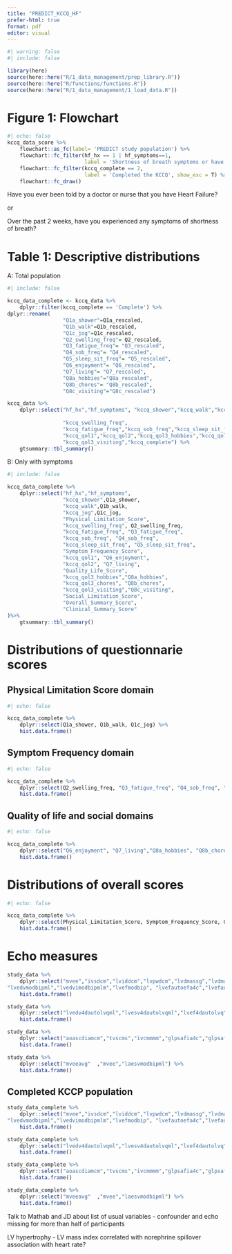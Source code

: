 ---
title: "PREDICT_KCCQ_HF"
prefer-html: true
format: pdf
editor: visual
---

```{r}
#| warning: false
#| include: false

library(here)
source(here::here("R/1_data_management/prep_library.R"))
source(here::here("R/functions/functions.R"))
source(here::here("R/1_data_management/1_load_data.R"))
```

# Figure 1: Flowchart

```{r}
#| echo: false
kccq_data_score %>%
    flowchart::as_fc(label= 'PREDICT study population') %>%
    flowchart::fc_filter(hf_hx == 1 | hf_symptoms==1,
                         label = 'Shortness of breath symptoms or have been told  heart failure', show_exc = T) %>%
    flowchart::fc_filter(kccq_complete == 2,
                         label = 'Completed the KCCQ', show_exc = T) %>%
    flowchart::fc_draw()
```

Have you ever been told by a doctor or nurse that you have Heart Failure?

or

Over the past 2 weeks, have you experienced any symptoms of shortness of breath?

\newpage

# Table 1: Descriptive distributions

A: Total population

```{r}
#| include: false

kccq_data_complete <- kccq_data %>%
    dplyr::filter(kccq_complete == 'Complete') %>% 
dplyr::rename(
                  "Q1a_shower"=Q1a_rescaled,
                  "Q1b_walk"=Q1b_rescaled,
                  "Q1c_jog"=Q1c_rescaled,
                  "Q2_swelling_freq"= Q2_rescaled,
                  "Q3_fatigue_freq"= "Q3_rescaled",
                  "Q4_sob_freq"= "Q4_rescaled",
                  "Q5_sleep_sit_freq"= "Q5_rescaled",
                  "Q6_enjoyment"= "Q6_rescaled",
                  "Q7_living"= "Q7_rescaled",
                  "Q8a_hobbies"="Q8a_rescaled",
                  "Q8b_chores"= "Q8b_rescaled",
                  "Q8c_visiting"="Q8c_rescaled")

kccq_data %>%
    dplyr::select("hf_hx","hf_symptoms", "kccq_shower","kccq_walk","kccq_jog",
                  
                  "kccq_swelling_freq",
                  "kccq_fatigue_freq","kccq_sob_freq","kccq_sleep_sit_freq",
                  "kccq_qol1","kccq_qol2","kccq_qol3_hobbies","kccq_qol3_chores",
                  "kccq_qol3_visiting","kccq_complete") %>%
    gtsummary::tbl_summary()
```

B: Only with symptoms

```{r}
#| include: false

kccq_data_complete %>%
    dplyr::select("hf_hx","hf_symptoms",
                  "kccq_shower",Q1a_shower,
                  "kccq_walk",Q1b_walk,
                  "kccq_jog",Q1c_jog,
                  "Physical_Limitation_Score",
                  "kccq_swelling_freq", Q2_swelling_freq,
                  "kccq_fatigue_freq", "Q3_fatigue_freq",
                  "kccq_sob_freq", "Q4_sob_freq",
                  "kccq_sleep_sit_freq", "Q5_sleep_sit_freq",
                  "Symptom_Frequency_Score",
                  "kccq_qol1", "Q6_enjoyment",
                  "kccq_qol2", "Q7_living",
                  "Quality_Life_Score", 
                  "kccq_qol3_hobbies","Q8a_hobbies",
                  "kccq_qol3_chores", "Q8b_chores",
                  "kccq_qol3_visiting","Q8c_visiting",
                  "Social_Limitation_Score",
                  "Overall_Summary_Score",
                  "Clinical_Summary_Score"
)%>%
    gtsummary::tbl_summary()
```

# Distributions of questionnarie scores

## Physical Limitation Score domain

```{r}
#| echo: false

kccq_data_complete %>% 
    dplyr::select(Q1a_shower, Q1b_walk, Q1c_jog) %>% 
    hist.data.frame()
```

## Symptom Frequency domain

```{r}
#| echo: false

kccq_data_complete %>% 
    dplyr::select(Q2_swelling_freq, "Q3_fatigue_freq", "Q4_sob_freq", "Q5_sleep_sit_freq") %>% 
    hist.data.frame()
```

## Quality of life and social domains

```{r}
#| echo: false

kccq_data_complete %>% 
    dplyr::select("Q6_enjoyment", "Q7_living","Q8a_hobbies", "Q8b_chores","Q8c_visiting") %>% 
    hist.data.frame()
```

# Distributions of overall scores

```{r}
#| echo: false

kccq_data_complete %>% 
    dplyr::select(Physical_Limitation_Score, Symptom_Frequency_Score, Quality_Life_Score, "Social_Limitation_Score", "Overall_Summary_Score", "Clinical_Summary_Score") %>% 
    hist.data.frame()
```

# Echo measures

```{r}
study_data %>% 
    dplyr::select("mvee","ivsdcm","lviddcm","lvpwdcm","lvdmassg","lvdmassindexgm",
"lvedvmodbipml","lvedvimodbipmlm","lvefmodbip", "lvefautoefa4c","lvefautoefa2c","lvefautoefbip") %>%
    hist.data.frame()
```

```{r}
study_data %>% 
    dplyr::select("lvedv4dautolvqml","lvesv4dautolvqml","lvef4dautolvq","raesvalml","mvevelocityms", "mvavelocityms","mvea","mvdectimems","mvecms","lvotdiamcm","lvotvticm","lvotsvimlm") %>%
    hist.data.frame()
```

```{r}
study_data %>% 
    dplyr::select("aoascdiamcm","tvscms","ivcmmmm","glpsafia4c","glpsafia2c","glpsafilax","glpsavgafi","mveseptcms", "mveesept","mvelatcms", "mveelat","mveavgcms") %>%
    hist.data.frame()
```

```{r}

study_data %>% 
    dplyr::select("mveeavg"  ,"mvee","laesvmodbipml") %>%
    hist.data.frame()
```

## Completed KCCP population

```{r}
study_data_complete %>% 
    dplyr::select("mvee","ivsdcm","lviddcm","lvpwdcm","lvdmassg","lvdmassindexgm",
"lvedvmodbipml","lvedvimodbipmlm","lvefmodbip", "lvefautoefa4c","lvefautoefa2c","lvefautoefbip") %>%
    hist.data.frame()
```

```{r}
study_data_complete %>% 
    dplyr::select("lvedv4dautolvqml","lvesv4dautolvqml","lvef4dautolvq","raesvalml","mvevelocityms", "mvavelocityms","mvea","mvdectimems","mvecms","lvotdiamcm","lvotvticm","lvotsvimlm") %>%
    hist.data.frame()
```

```{r}
study_data_complete %>% 
    dplyr::select("aoascdiamcm","tvscms","ivcmmmm","glpsafia4c","glpsafia2c","glpsafilax","glpsavgafi","mveseptcms", "mveesept","mvelatcms", "mveelat","mveavgcms") %>%
    hist.data.frame()
```

```{r}
study_data_complete %>% 
    dplyr::select("mveeavg"  ,"mvee","laesvmodbipml") %>%
    hist.data.frame()
```

Talk to Mathab and JD about list of usual variables - confounder and echo missing for more than half of participants

LV hypertrophy - LV mass index correlated with norephrine spillover association with heart rate?
